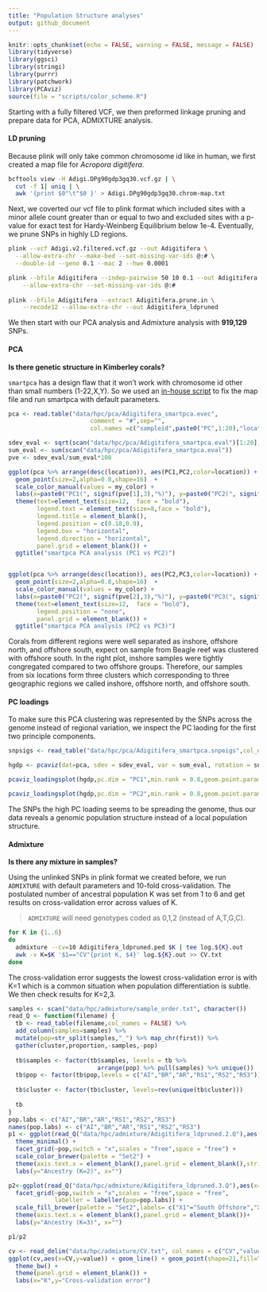```yaml
---
title: "Population Structure analyses"
output: github_document
---
```


```r
knitr::opts_chunk$set(echo = FALSE, warning = FALSE, message = FALSE)
library(tidyverse)
library(ggsci)
library(stringi)
library(purrr)
library(patchwork)
library(PCAviz)
source(file = "scripts/color_scheme.R")
```

Starting with a fully filtered VCF, we then preformed linkage pruning and prepare data for PCA, ADMIXTURE analysis.

#### LD pruning

Because plink will only take common chromosome id like in human, we first created a map file for *Acropora digitifera*.

```bash
bcftools view -H Adigi.DPg90gdp3gq30.vcf.gz | \
  cut -f 1| uniq | \
  awk '{print $0"\t"$0 }' > Adigi.DPg90gdp3gq30.chrom-map.txt
```

Next, we coverted our vcf file to plink format which included sites with a minor allele count greater than or equal to two and excluded sites with a p-value for exact test for Hardy-Weinberg Equilibrium below 1e-4. Eventually, we prune SNPs in highly LD regions.

```bash
plink --vcf Adigi.v2.filtered.vcf.gz --out Adigitifera \
  --allow-extra-chr --make-bed --set-missing-var-ids @:# \
  --double-id --geno 0.1 --mac 2 --hwe 0.0001

plink --bfile Adigitifera --indep-pairwise 50 10 0.1 --out Adigitifera \
    --allow-extra-chr --set-missing-var-ids @:#
    
plink --bfile Adigitifera --extract Adigitifera.prune.in \
    --recode12 --allow-extra-chr --out Adigitifera_ldpruned
```
We then start with our PCA analysis and Admixture analysis with **919,129** SNPs.

#### PCA
**Is there genetic structure in Kimberley corals?**

`smartpca` has a design flaw that it won't work with chromosome id other than small numbers (1-22,X,Y). So we used an [in-house script](scripts/fix_mapfile_for_smartpca.py) to fix the map file and run smartpca with default parameters.

```r
pca <- read.table("data/hpc/pca/Adigitifera_smartpca.evec",
                       comment = "#",sep="",
                       col.names =c("sampleid",paste0("PC",1:20),"location"))

sdev_eval <- sqrt(scan("data/hpc/pca/Adigitifera_smartpca.eval")[1:20])
sum_eval <- sum(scan("data/hpc/pca/Adigitifera_smartpca.eval"))
pve <- sdev_eval/sum_eval*100

ggplot(pca %>% arrange(desc(location)), aes(PC1,PC2,color=location)) +
  geom_point(size=2,alpha=0.8,shape=16)  +
  scale_color_manual(values = my_color) + 
  labs(x=paste0("PC1(", signif(pve[1],3),"%)"), y=paste0("PC2(", signif(pve[2],3),"%)")) + theme_bw() +
  theme(text=element_text(size=12,  face = "bold"),
        legend.text = element_text(size=8,face = "bold"),
        legend.title = element_blank(),
        legend.position = c(0.18,0.9),
        legend.box = "horizontal",
        legend.direction = "horizontal",
        panel.grid = element_blank()) +
  ggtitle("smartpca PCA analysis (PC1 vs PC2)")


ggplot(pca %>% arrange(desc(location)), aes(PC2,PC3,color=location)) +
  geom_point(size=2,alpha=0.8,shape=16)  +
  scale_color_manual(values = my_color) + 
  labs(x=paste0("PC2(", signif(pve[2],3),"%)"), y=paste0("PC3(", signif(pve[3],3),"%)")) + theme_bw() +
  theme(text=element_text(size=12,  face = "bold"),
        legend.position = "none",
        panel.grid = element_blank()) +
  ggtitle("smartpca PCA analysis (PC2 vs PC3)")

```


Corals from different regions were well separated as inshore, offshore north, and offshore south, expect on sample from Beagle reef was clustered with offshore south. In the right plot, inshore samples were tightly congregated compared to two offshore groups. Therefore, our samples from six locations form three clusters which corresponding to three geographic regions we called inshore, offshore north, and offshore south.

#### PC loadings
To make sure this PCA clustering was represented by the SNPs across the genome instead of regional variation, we inspect the PC laoding for the first two principle components.

```r
snpsigs <- read_table("data/hpc/pca/Adigitifera_smartpca.snpeigs",col_names = c("ID","chr","pos",paste0("PC",(1:20)))) 

hgdp <- pcaviz(dat=pca, sdev = sdev_eval, var = sum_eval, rotation = snpsigs ) 

pcaviz_loadingsplot(hgdp,pc.dim = "PC1",min.rank = 0.8,geom.point.params = list(size=0.5, color="grey36")) + labs(x="SNPs",y=paste0("PC",1)) + ggtitle("PC loading plots of SNPs across the genome")

pcaviz_loadingsplot(hgdp,pc.dim = "PC2",min.rank = 0.8,geom.point.params = list(size=0.5, color="grey36")) + labs(x="SNPs",y=paste0("PC",2)) 

```
The SNPs the high PC loading seems to be spreading the genome, thus our data reveals a genomic population structure instead of a local population structure.

#### Admixture

**Is there any mixture in samples?**

Using the unlinked SNPs in plink format we created before, we run `ADMIXTURE` with default parameters and 10-fold cross-validation. The postulated number of ancestral population K was set from 1 to 6 and get results on cross-validation error across values of K.

>`ADMIXTURE` will need genotypes coded as 0,1,2 (instead of A,T,G,C).

```bash
for K in {1..6}
do
  admixture --cv=10 Adigitifera_ldpruned.ped $K | tee log.${K}.out
  awk -v K=$K '$1=="CV"{print K, $4}' log.${K}.out >> CV.txt
done
```
The cross-validation error suggests the lowest cross-validation error is with K=1 which is a common situation when population differentiation is subtle. We then check results for K=2,3.

```r
samples <- scan("data/hpc/admixture/sample_order.txt", character())
read_Q <- function(filename) {
  tb <- read_table(filename,col_names = FALSE) %>% 
  add_column(samples=samples) %>% 
  mutate(pop=str_split(samples,"_") %>% map_chr(first)) %>% 
  gather(cluster,proportion,-samples,-pop)
  
  tb$samples <- factor(tb$samples, levels = tb %>% 
                         arrange(pop) %>% pull(samples) %>% unique())
  tb$pop <- factor(tb$pop,levels = c("AI","BR","AR","RS1","RS2","RS3"))
  
  tb$cluster <- factor(tb$cluster, levels=rev(unique(tb$cluster)))
  
  tb
}
pop.labs <- c("AI","BR","AR","RS1","RS2","RS3")
names(pop.labs) <- c("AI","BR","AR","RS1","RS2","RS3")
p1 <- ggplot(read_Q("data/hpc/admixture/Adigitifera_ldpruned.2.Q"),aes(x=samples)) + geom_col(aes(group=samples,y=proportion,fill=cluster),show.legend = FALSE) + 
  theme_minimal() + 
  facet_grid(~pop,switch = "x",scales = "free",space = "free") +
  scale_color_brewer(palette = "Set2") +
  theme(axis.text.x = element_blank(),panel.grid = element_blank(),strip.text.x = element_blank())+
  labs(y="Ancestry (K=2)", x="") 

p2<-ggplot(read_Q("data/hpc/admixture/Adigitifera_ldpruned.3.Q"),aes(x=samples)) + geom_col(aes(group=samples,y=proportion,fill=cluster),show.legend = FALSE) + theme_minimal() +
  facet_grid(~pop,switch = "x",scales = "free",space = "free",
             labeller = labeller(pop=pop.labs)) +
  scale_fill_brewer(palette = "Set2",labels= c("X1"="South Offshore","X2"="North Offshore", "X3" = "Inshore")) +
  theme(axis.text.x = element_blank(),panel.grid = element_blank())+
  labs(y="Ancestry (K=3)", x="") 

p1/p2
```

```r
cv <- read_delim("data/hpc/admixture/CV.txt", col_names = c("CV","value"),delim = " ")
ggplot(cv,aes(x=CV,y=value)) + geom_line() + geom_point(shape=21,fill="white",alpha=1) +
  theme_bw() +
  theme(panel.grid = element_blank()) +
  labs(x="K",y="Cross-validation error")
```




















